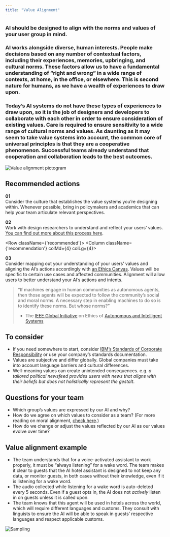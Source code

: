```yaml
---
title: "Value Alignment"
---
```



<Row className="opener">
<Column colSm={4} colMd={7} colLg={7}>

### AI should be designed to align with the norms and values of your user group in mind.
### AI works alongside diverse, human interests. People make decisions based on any number of contextual factors, including their experiences, memories, upbringing, and cultural norms. These factors allow us to have a fundamental understanding of “right and wrong” in a wide range of contexts, at home, in the office, or elsewhere. This is second nature for humans, as we have a wealth of experiences to draw upon.

### Today’s AI systems do not have these types of experiences to draw upon, so it is the job of designers and developers to collaborate with each other in order to ensure consideration of existing values. Care is required to ensure sensitivity to a wide range of cultural norms and values. As daunting as it may seem to take value systems into account, the common core of universal principles is that they are a cooperative phenomenon. Successful teams already understand that cooperation and collaboration leads to the best outcomes.

</Column>

<Column colSm={2} offsetSm={0} colMd={2} colLg={3} offsetLg={1}>

![Value alignment pictogram](../../images/ethics/value-alignment/Image_1.png)

</Column>
</Row>

<Row>
<Column colSm={4}>

## Recommended actions

</Column>
<Column className={'recommendation'} colMd={4} colLg={4}>

**01**<br/>
Consider the culture that establishes the value systems you’re designing within. Whenever possible, bring in policymakers and academics that can help your team articulate relevant perspectives.

</Column>
<Column className={'recommendation'} colMd={4} colLg={4}>

**02**<br/>
Work with design researchers to understand and reflect your users’ values. [You can find out more about this process here](https://www.ibm.com/design/research/).

</Column>
</Row>

<Row className={'recommended'}>
<Column className={'recommendation'} colMd={4} colLg={4}>

**03**<br/>
Consider mapping out your understanding of your users’ values and aligning the AI’s actions accordingly with [an Ethics Canvas](https://www.ethicscanvas.org). Values will be specific to certain use cases and affected communities. Alignment will allow users to better understand your AI’s actions and intents.

</Column>
</Row>

> “If machines engage in human communities as autonomous agents, then those agents will be expected to follow the community’s social and moral norms. A necessary step in enabling machines to do so is to identify these norms. But whose norms?”
>
> - The [IEEE Global Initiative](https://ethicsinaction.ieee.org)
> on Ethics of [Autonomous and Intelligent Systems](https://ethicsinaction.ieee.org)

<Row className="consider">
<Column colMd={7} colLg={7}>

## To consider

 - If you need somewhere to start, consider [IBM’s Standards of Corporate Responsibility](https://www.ibm.com/ibm/responsibility/2015/at_a_glance/our_approach.html) or use your company’s standards documentation.
 - Values are subjective and differ globally. Global companies must take into account language barriers and cultural differences.
 - Well-meaning values can create unintended consequences. e.g. *a tailored political newsfeed provides users with news that aligns with their beliefs but does not holistically represent the gestalt*.


</Column>
</Row>



<Row className="questions">
<Column colMd={7} colLg={7}>

## Questions for your team

 - Which group’s values are expressed by our AI and why?
 - How do we agree on which values to consider as a team? (For more reading on moral alignment, [check here](http://faculty.mtsac.edu/cmcgruder/moraljudgements.html).)
 - How do we change or adjust the values reflected by our AI as our values evolve over time? 


</Column>
</Row>



<Row className="example">
<Column colMd={7} colLg={7}>

## Value alignment example

 - The team understands that for a voice-activated assistant to work properly, it must be “always listening” for a wake word. The team makes it clear to guests that the AI hotel assistant is designed to not keep any data, or monitor guests, in both cases without their knowledge, even if it is listening for a wake word.
 - The audio collected while listening for a wake word is auto-deleted every 5 seconds. Even if a guest opts in, the AI does not *actively* listen in on guests unless it is called upon.
 - The team knows that this agent will be used in hotels across the world, which will require different languages and customs. They consult with linguists to ensure the AI will be able to speak in guests’ respective languages and respect applicable customs.


</Column>
</Row>

![Sampling](../../images/ethics/value-alignment/Image_2.png)
